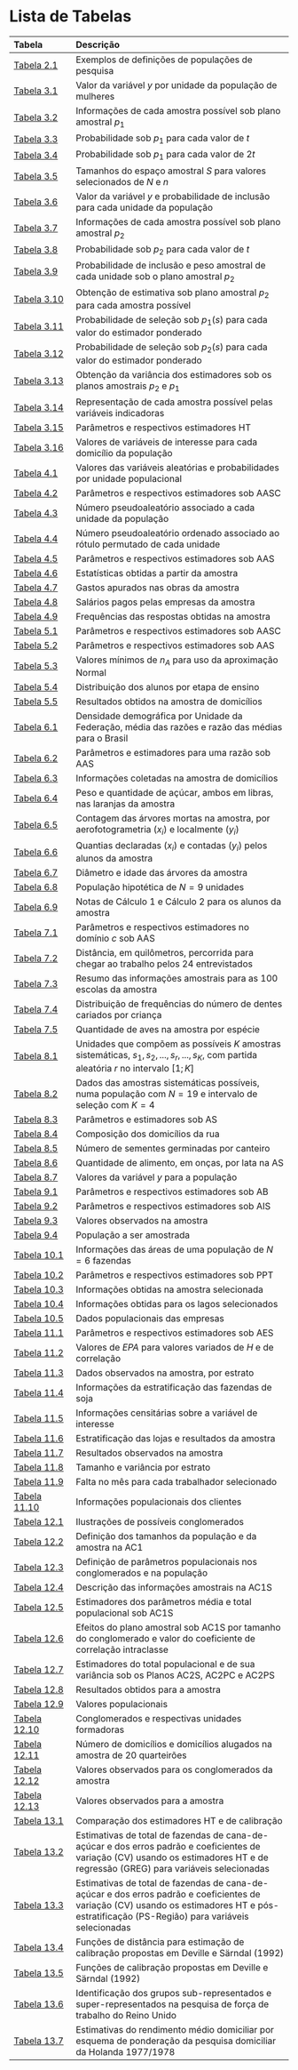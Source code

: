 # Lista de Tabelas {-}

----------
Tabela                                                                                 Descrição
-------------------------------------------------------------------------------------- ------------------------------------------------------------------------------------------------------------------------------------------------------------------------------------------------------------------------------------------------------------------------------------------------------------ 
[Tabela 2.1](conceitos.html#tab:tabconc1)                                              Exemplos de definições de populações de pesquisa

[Tabela 3.1](visger.html#tab:tabvis1)                                                  Valor da variável $y$ por unidade da população de mulheres 

[Tabela 3.2](visger.html#tab:tabvis2)                                                  Informações de cada amostra possível sob plano amostral $p_1$

[Tabela 3.3](visger.html#tab:tabvis3)                                                  Probabilidade sob $p_1$ para cada valor de $t$

[Tabela 3.4](visger.html#tab:tabvis4)                                                  Probabilidade sob $p_1$ para cada valor de $2t$ 

[Tabela 3.5](visger.html#tab:tabvis5)                                                  Tamanhos do espaço amostral $S$ para valores selecionados de $N$ e $n$

[Tabela 3.6](visger.html#tab:tabvis6)                                                  Valor da variável $y$ e probabilidade de inclusão para cada unidade da população 

[Tabela 3.7](visger.html#tab:tabvis7)                                                  Informações de cada amostra possível sob plano amostral $p_2$

[Tabela 3.8](visger.html#tab:tabvis8)                                                  Probabilidade sob $p_2$ para cada valor de $t$  

[Tabela 3.9](visger.html#tab:tabvis9)                                                  Probabilidade de inclusão e peso amostral de cada unidade sob o plano amostral  $p_2$

[Tabela 3.10](visger.html#tab:tabvis10)                                                Obtenção de estimativa sob plano amostral $p_2$ para cada amostra possível 

[Tabela 3.11](visger.html#tab:tabvis11)                                                Probabilidade de seleção sob $p_1(s)$ para cada valor do estimador ponderado

[Tabela 3.12](visger.html#tab:tabvis12)                                                Probabilidade de seleção sob $p_2(s)$ para cada valor do estimador ponderado

[Tabela 3.13](visger.html#tab:tabvis13)                                                Obtenção da variância dos estimadores sob os planos amostrais $p_2$ e $p_1$

[Tabela 3.14](visger.html#tab:tabvis14)                                                Representação de cada amostra possível pelas variáveis indicadoras

[Tabela 3.15](visger.html#tab:tabvis15)                                                Parâmetros e respectivos estimadores HT

[Tabela 3.16](visger.html#tab:tabvis16)                                                Valores de variáveis de interesse para cada domicílio da população

[Tabela 4.1](aas.html#tab:tabaas1)                                                     Valores das variáveis aleatórias e probabilidades por unidade populacional 

[Tabela 4.2](aas.html#tab:tabaas2)                                                     Parâmetros e respectivos estimadores sob AASC 

[Tabela 4.3](aas.html#tab:tabaas3)                                                     Número pseudoaleatório associado a cada unidade da população 

[Tabela 4.4](aas.html#tab:tabaas4)                                                     Número pseudoaleatório ordenado associado ao rótulo permutado de cada unidade 

[Tabela 4.5](aas.html#tab:tabaas5)                                                     Parâmetros e respectivos estimadores sob AAS 

[Tabela 4.6](aas.html#tab:tabaas6)                                                     Estatísticas obtidas a partir da amostra 

[Tabela 4.7](aas.html#tab:tabaas7)                                                     Gastos apurados nas obras da amostra 

[Tabela 4.8](aas.html#tab:tabaas8)                                                     Salários pagos pelas empresas da amostra 

[Tabela 4.9](aas.html#tab:tabaas9)                                                     Frequências das respostas obtidas na amostra 

[Tabela 5.1](proporc.html#tab:tabprop1)                                                Parâmetros e respectivos estimadores sob AASC 

[Tabela 5.2](proporc.html#tab:tabprop2)                                                Parâmetros e respectivos estimadores sob AAS 

[Tabela 5.3](proporc.html#tab:tabprop3)                                                Valores mínimos de $n_A$ para uso da aproximação Normal

[Tabela 5.4](proporc.html#tab:tabprop4)                                                Distribuição dos alunos por etapa de ensino 

[Tabela 5.5](proporc.html#tab:tabprop5)                                                Resultados obtidos na amostra de domicílios 

[Tabela 6.1](razao.html#tab:tabrazao1)                                                 Densidade demográfica por Unidade da Federação, média das razões e razão das médias para o Brasil 

[Tabela 6.2](razao.html#tab:tabrazao2)                                                 Parâmetros e estimadores para uma razão sob AAS 

[Tabela 6.3](razao.html#tab:tabrazao3)                                                 Informações coletadas na amostra de domicílios 

[Tabela 6.4](razao.html#tab:tabrazao4)                                                 Peso e quantidade de açúcar, ambos em libras, nas laranjas da amostra 

[Tabela 6.5](razao.html#tab:tabrazao5)                                                 Contagem das árvores mortas na amostra, por aerofotogrametria $(x_i)$ e localmente $(y_i)$

[Tabela 6.6](razao.html#tab:tabrazao6)                                                 Quantias declaradas $(x_i)$ e contadas $(y_i)$ pelos alunos da amostra

[Tabela 6.7](razao.html#tab:tabrazao7)                                                 Diâmetro e idade das árvores da amostra 

[Tabela 6.8](razao.html#tab:tabrazao8)                                                 População hipotética de $N=9$ unidades

[Tabela 6.9](razao.html#tab:tabrazao9)                                                 Notas de Cálculo 1 e Cálculo 2 para os alunos da amostra 

[Tabela 7.1](domin.html#tab:tabdom1)                                                   Parâmetros e respectivos estimadores no domínio $c$ sob AAS

[Tabela 7.2](domin.html#tab:tabdom2)                                                   Distância, em quilômetros, percorrida para chegar ao trabalho pelos 24 entrevistados 

[Tabela 7.3](domin.html#tab:tabdom3)                                                   Resumo das informações amostrais para as 100 escolas da amostra

[Tabela 7.4](domin.html#tab:tabdom4)                                                   Distribuição de frequências do número de dentes cariados por criança 

[Tabela 7.5](domin.html#tab:tabdom5)                                                   Quantidade de aves na amostra por espécie 

[Tabela 8.1](AS.html#tab:tabsis1)                                                      Unidades que compõem as possíveis $K$ amostras sistemáticas, $s_1,   s_2,   ...,s_r,   ...,   s_K$, com partida aleatória $r$ no intervalo $[1; K]$

[Tabela 8.2](AS.html#tab:tabsis2)                                                      Dados das amostras sistemáticas possíveis, numa população com $N=19$ e intervalo de seleção com $K=4$

[Tabela 8.3](AS.html#tab:tabsis3)                                                      Parâmetros e estimadores sob AS 

[Tabela 8.4](AS.html#tab:tabsis4)                                                      Composição dos domicílios da rua 

[Tabela 8.5](AS.html#tab:tabsis5)                                                      Número de sementes germinadas por canteiro 

[Tabela 8.6](AS.html#tab:tabsis6)                                                      Quantidade de alimento, em onças, por lata na AS 

[Tabela 8.7](AS.html#tab:tabsis7)                                                      Valores da variável $y$ para a população

[Tabela 9.1](outros-m%C3%A9todos-de-amostragem-com-equiprobabilidade.html#tab:tabbin1) Parâmetros e respectivos estimadores sob AB 

[Tabela 9.2](outros-m%C3%A9todos-de-amostragem-com-equiprobabilidade.html#tab:tabbin2) Parâmetros e respectivos estimadores sob AIS

[Tabela 9.3](outros-m%C3%A9todos-de-amostragem-com-equiprobabilidade.html#tab:tabbin3) Valores observados na amostra

[Tabela 9.4](outros-m%C3%A9todos-de-amostragem-com-equiprobabilidade.html#tab:tabbin4) População a ser amostrada 

[Tabela 10.1](ppt.html#tab:tabppt1)                                                    Informações das áreas de uma população de $N=6$ fazendas

[Tabela 10.2](ppt.html#tab:tabppt2)                                                    Parâmetros e respectivos estimadores sob PPT 

[Tabela 10.3](ppt.html#tab:tabppt3)                                                    Informações obtidas na amostra selecionada 

[Tabela 10.4](ppt.html#tab:tabppt4)                                                    Informações obtidas para os lagos selecionados 

[Tabela 10.5](ppt.html#tab:tabppt5)                                                    Dados populacionais das empresas

[Tabela 11.1](estrat.html#tab:tabestr1)                                                Parâmetros e respectivos estimadores sob AES 

[Tabela 11.2](estrat.html#tab:tabestr2)                                                Valores de $EPA$ para valores variados de $H$ e de correlação

[Tabela 11.3](estrat.html#tab:tabestr3)                                                Dados observados na amostra, por estrato

[Tabela 11.4](estrat.html#tab:tabestr4)                                                Informações da estratificação das fazendas de soja 
  
[Tabela 11.5](estrat.html#tab:tabestr5)                                                Informações censitárias sobre a variável de interesse 

[Tabela 11.6](estrat.html#tab:tabestr6)                                                Estratificação das lojas e resultados da amostra 

[Tabela 11.7](estrat.html#tab:tabestr7)                                                Resultados observados na amostra 

[Tabela 11.8](estrat.html#tab:tabestr8)                                                Tamanho e variância por estrato 

[Tabela 11.9](estrat.html#tab:tabestr9)                                                Falta no mês para cada trabalhador selecionado 

[Tabela 11.10](estrat.html#tab:tabestr10)                                              Informações populacionais dos clientes 

[Tabela 12.1](cong.html#tab:tabcong1)                                                  Ilustrações de possíveis conglomerados

[Tabela 12.2](cong.html#tab:tabcong2)                                                  Definição dos tamanhos da população e da amostra na AC1  

[Tabela 12.3](cong.html#tab:tabcong3)                                                  Definição de parâmetros populacionais nos conglomerados e na população 

[Tabela 12.4](cong.html#tab:tabcong4)                                                  Descrição das informações amostrais na AC1S 

[Tabela 12.5](cong.html#tab:tabcong5)                                                  Estimadores dos parâmetros média e total populacional sob AC1S 

[Tabela 12.6](cong.html#tab:tabcong6)                                                  Efeitos do plano amostral sob AC1S por tamanho do conglomerado e valor do coeficiente de correlação intraclasse 

[Tabela 12.7](cong.html#tab:tabcong7)                                                  Estimadores do total populacional e de sua variância sob os Planos AC2S, AC2PC e AC2PS

[Tabela 12.8](cong.html#tab:tabcong8)                                                  Resultados obtidos para a amostra 

[Tabela 12.9](cong.html#tab:tabcong9)                                                  Valores populacionais 

[Tabela 12.10](cong.html#tab:tabcong10)                                                Conglomerados e respectivas unidades formadoras 

[Tabela 12.11](cong.html#tab:tabcong11)                                                Número de domicílios e domicílios alugados na amostra de 20 quarteirões 

[Tabela 12.12](cong.html#tab:tabcong12)                                                Valores observados para os conglomerados da amostra 

[Tabela 12.13](cong.html#tab:tabcong13)                                                Valores observados para a amostra 

[Tabela 13.1](calib.html#tab:tabcalib1)                                                Comparação dos estimadores HT e de calibração

[Tabela 13.2](calib.html#tab:tabcalib2)                                                Estimativas de total de fazendas de cana-de-açúcar e dos erros padrão e coeficientes de variação (CV) usando os estimadores HT e de regressão (GREG) para variáveis selecionadas

[Tabela 13.3](calib.html#tab:tabcalib3)                                                Estimativas de total de fazendas de cana-de-açúcar e dos erros padrão e coeficientes de variação (CV) usando os estimadores HT e pós-estratificação (PS-Região) para variáveis selecionadas

[Tabela 13.4](calib.html#tab:tabcalib4)                                                Funções de distância para estimação de calibração propostas em Deville e Särndal (1992)

[Tabela 13.5](calib.html#tab:tabcalib5)                                                Funções de calibração propostas em Deville e Särndal (1992)

[Tabela 13.6](calib.html#tab:tabcalib6)                                                Identificação dos grupos sub-representados e super-representados na pesquisa de força de trabalho do Reino Unido

[Tabela 13.7](calib.html#tab:tabcalib7)                                                Estimativas do rendimento médio domiciliar por esquema de ponderação da pesquisa domiciliar da Holanda 1977/1978
----------

